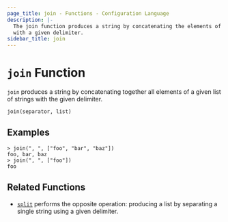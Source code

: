 ```yaml
---
page_title: join - Functions - Configuration Language
description: |-
  The join function produces a string by concatenating the elements of a list
  with a given delimiter.
sidebar_title: join
---
```


# `join` Function

`join` produces a string by concatenating together all elements of a given
list of strings with the given delimiter.

```hcl
join(separator, list)
```

## Examples

```
> join(", ", ["foo", "bar", "baz"])
foo, bar, baz
> join(", ", ["foo"])
foo
```

## Related Functions

- [`split`](/language/functions/split) performs the opposite operation: producing a list
  by separating a single string using a given delimiter.
